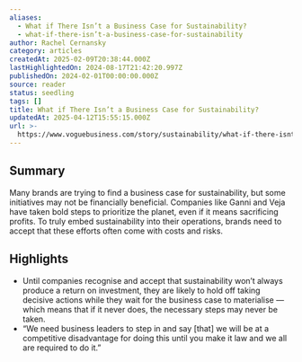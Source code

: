 ```yaml
---
aliases:
  - What if There Isn’t a Business Case for Sustainability?
  - what-if-there-isn’t-a-business-case-for-sustainability
author: Rachel Cernansky
category: articles
createdAt: 2025-02-09T20:38:44.000Z
lastHighlightedOn: 2024-08-17T21:42:20.997Z
publishedOn: 2024-02-01T00:00:00.000Z
source: reader
status: seedling
tags: []
title: What if There Isn’t a Business Case for Sustainability?
updatedAt: 2025-04-12T15:55:15.000Z
url: >-
  https://www.voguebusiness.com/story/sustainability/what-if-there-isnt-a-business-case-for-sustainability
---
```

## Summary

Many brands are trying to find a business case for sustainability, but some initiatives may not be financially beneficial. Companies like Ganni and Veja have taken bold steps to prioritize the planet, even if it means sacrificing profits. To truly embed sustainability into their operations, brands need to accept that these efforts often come with costs and risks.

## Highlights

- Until companies recognise and accept that sustainability won’t always produce a return on investment, they are likely to hold off taking decisive actions while they wait for the business case to materialise — which means that if it never does, the necessary steps may never be taken.
- “We need business leaders to step in and say [that] we will be at a competitive disadvantage for doing this until you make it law and we all are required to do it.”
